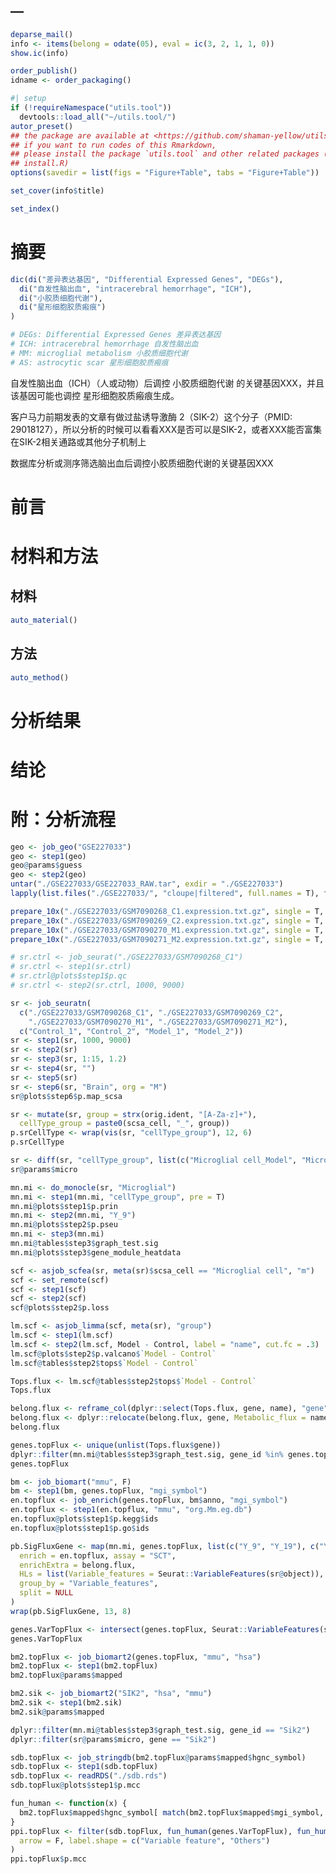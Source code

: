 ---
---

```r
deparse_mail()
info <- items(belong = odate(05), eval = ic(3, 2, 1, 1, 0))
show.ic(info)

order_publish()
idname <- order_packaging()
```

```r
#| setup
if (!requireNamespace("utils.tool"))
  devtools::load_all("~/utils.tool/")
autor_preset()
## the package are available at <https://github.com/shaman-yellow/utils.tool>
## if you want to run codes of this Rmarkdown,
## please install the package `utils.tool` and other related packages (run
## install.R)
options(savedir = list(figs = "Figure+Table", tabs = "Figure+Table"))
```

```r
set_cover(info$title)
```

```r
set_index()
```

# 摘要 {#abstract}

```r
dic(di("差异表达基因", "Differential Expressed Genes", "DEGs"),
  di("自发性脑出血", "intracerebral hemorrhage", "ICH"),
  di("小胶质细胞代谢"),
  di("星形细胞胶质瘢痕")
)

# DEGs: Differential Expressed Genes 差异表达基因
# ICH: intracerebral hemorrhage 自发性脑出血
# MM: microglial metabolism 小胶质细胞代谢
# AS: astrocytic scar 星形细胞胶质瘢痕
```

自发性脑出血（ICH）（人或动物）后调控 小胶质细胞代谢 的关键基因XXX，并且该基因可能也调控 星形细胞胶质瘢痕生成。

客户马力前期发表的文章有做过盐诱导激酶 2（SIK-2）这个分子（PMID: 29018127），所以分析的时候可以看看XXX是否可以是SIK-2，或者XXX能否富集在SIK-2相关通路或其他分子机制上

数据库分析或测序筛选脑出血后调控小胶质细胞代谢的关键基因XXX


# 前言 {#introduction}

# 材料和方法 {#methods}

## 材料

```r
auto_material()
```

## 方法

```r
auto_method()
```

# 分析结果 {#results}

# 结论 {#dis}

# 附：分析流程 {#workflow}

```r
geo <- job_geo("GSE227033")
geo <- step1(geo)
geo@params$guess
geo <- step2(geo)
untar("./GSE227033/GSE227033_RAW.tar", exdir = "./GSE227033")
lapply(list.files("./GSE227033/", "cloupe|filtered", full.names = T), file.remove)

prepare_10x("./GSE227033/GSM7090268_C1.expression.txt.gz", single = T, col.gene = 2:1)
prepare_10x("./GSE227033/GSM7090269_C2.expression.txt.gz", single = T, col.gene = 2:1)
prepare_10x("./GSE227033/GSM7090270_M1.expression.txt.gz", single = T, col.gene = 2:1)
prepare_10x("./GSE227033/GSM7090271_M2.expression.txt.gz", single = T, col.gene = 2:1)
```

```r
# sr.ctrl <- job_seurat("./GSE227033/GSM7090268_C1")
# sr.ctrl <- step1(sr.ctrl)
# sr.ctrl@plots$step1$p.qc
# sr.ctrl <- step2(sr.ctrl, 1000, 9000)
```

```r
sr <- job_seuratn(
  c("./GSE227033/GSM7090268_C1", "./GSE227033/GSM7090269_C2",
    "./GSE227033/GSM7090270_M1", "./GSE227033/GSM7090271_M2"),
  c("Control_1", "Control_2", "Model_1", "Model_2"))
sr <- step1(sr, 1000, 9000)
sr <- step2(sr)
sr <- step3(sr, 1:15, 1.2)
sr <- step4(sr, "")
sr <- step5(sr)
sr <- step6(sr, "Brain", org = "M")
sr@plots$step6$p.map_scsa

```

```r
sr <- mutate(sr, group = strx(orig.ident, "[A-Za-z]+"),
  cellType_group = paste0(scsa_cell, "_", group))
p.srCellType <- wrap(vis(sr, "cellType_group"), 12, 6)
p.srCellType

sr <- diff(sr, "cellType_group", list(c("Microglial cell_Model", "Microglial cell_Control")), name = "micro")
sr@params$micro
```

```r
mn.mi <- do_monocle(sr, "Microglial")
mn.mi <- step1(mn.mi, "cellType_group", pre = T)
mn.mi@plots$step1$p.prin
mn.mi <- step2(mn.mi, "Y_9")
mn.mi@plots$step2$p.pseu
mn.mi <- step3(mn.mi)
mn.mi@tables$step3$graph_test.sig
mn.mi@plots$step3$gene_module_heatdata

```

```r
scf <- asjob_scfea(sr, meta(sr)$scsa_cell == "Microglial cell", "m")
scf <- set_remote(scf)
scf <- step1(scf)
scf <- step2(scf)
scf@plots$step2$p.loss

lm.scf <- asjob_limma(scf, meta(sr), "group")
lm.scf <- step1(lm.scf)
lm.scf <- step2(lm.scf, Model - Control, label = "name", cut.fc = .3)
lm.scf@plots$step2$p.valcano$`Model - Control`
lm.scf@tables$step2$tops$`Model - Control`
```

```r
Tops.flux <- lm.scf@tables$step2$tops$`Model - Control`
Tops.flux

belong.flux <- reframe_col(dplyr::select(Tops.flux, gene, name), "gene", function(x) unlist(x))
belong.flux <- dplyr::relocate(belong.flux, gene, Metabolic_flux = name)
belong.flux

genes.topFlux <- unique(unlist(Tops.flux$gene))
dplyr::filter(mn.mi@tables$step3$graph_test.sig, gene_id %in% genes.topFlux)
genes.topFlux
```

```r
bm <- job_biomart("mmu", F)
bm <- step1(bm, genes.topFlux, "mgi_symbol")
en.topflux <- job_enrich(genes.topFlux, bm$anno, "mgi_symbol")
en.topflux <- step1(en.topflux, "mmu", "org.Mm.eg.db")
en.topflux@plots$step1$p.kegg$ids
en.topflux@plots$step1$p.go$ids
```


```r
pb.SigFluxGene <- map(mn.mi, genes.topFlux, list(c("Y_9", "Y_19"), c("Y_9", "Y_5")),
  enrich = en.topflux, assay = "SCT",
  enrichExtra = belong.flux,
  HLs = list(Variable_features = Seurat::VariableFeatures(sr@object)),
  group_by = "Variable_features",
  split = NULL
)
wrap(pb.SigFluxGene, 13, 8)

genes.VarTopFlux <- intersect(genes.topFlux, Seurat::VariableFeatures(sr@object))
genes.VarTopFlux
```

```r
bm2.topFlux <- job_biomart2(genes.topFlux, "mmu", "hsa")
bm2.topFlux <- step1(bm2.topFlux)
bm2.topFlux@params$mapped
```


```r
bm2.sik <- job_biomart2("SIK2", "hsa", "mmu")
bm2.sik <- step1(bm2.sik)
bm2.sik@params$mapped

dplyr::filter(mn.mi@tables$step3$graph_test.sig, gene_id == "Sik2")
dplyr::filter(sr@params$micro, gene == "Sik2")
```

```r
sdb.topFlux <- job_stringdb(bm2.topFlux@params$mapped$hgnc_symbol)
sdb.topFlux <- step1(sdb.topFlux)
sdb.topFlux <- readRDS("./sdb.rds")
sdb.topFlux@plots$step1$p.mcc

fun_human <- function(x) {
  bm2.topFlux$mapped$hgnc_symbol[ match(bm2.topFlux$mapped$mgi_symbol, x) ]
}
ppi.topFlux <- filter(sdb.topFlux, fun_human(genes.VarTopFlux), fun_human(genes.topFlux),
  arrow = F, label.shape = c("Variable feature", "Others")
)
ppi.topFlux$p.mcc
```


